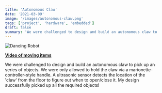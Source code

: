 ```yaml
---
title: 'Autonomous Claw'
date: '2021-03-09'
image: '/images/autonomous-claw.png'
tags: ['project', 'hardware', 'embedded']
draft: false
summary: 'We were challenged to design and build an autonomous claw to pick up an series of objects. '
---
```


![Dancing Robot](/static/images/autonomous-claw.jpg)

[**Video of moving items**](https://www.youtube.com/watch?v=DB-3DKZoBs8)

We were challenged to design and build an autonomous claw to pick up an series of objects. We were only allowed to hold the claw via a marionette-controller-style handle. A ultrasonic sensor detects the location of the 'claw' from the floor to figure out when to open/close it. My design successfully picked up all the required objects!
